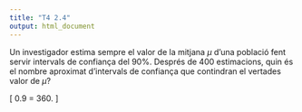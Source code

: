 ```yaml
---
title: "T4 2.4"
output: html_document
---
```


Un investigador estima sempre el valor de la mitjana $\mu$ d'una població fent servir intervals de confiança del 90%. Després de 400 estimacions, quin és el nombre aproximat d'intervals de confiança que contindran el vertades valor de $\mu$?

\[
0.9 \times 400 = 360.
\]